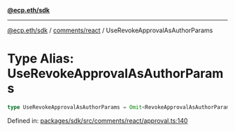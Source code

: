 [**@ecp.eth/sdk**](../../../index.mdx)

***

[@ecp.eth/sdk](/sdk-reference/index.mdx) / [comments/react](/sdk-reference/comments/react/index.mdx) / UseRevokeApprovalAsAuthorParams

# Type Alias: UseRevokeApprovalAsAuthorParams

```ts
type UseRevokeApprovalAsAuthorParams = Omit<RevokeApprovalAsAuthorParams, "writeContract">;
```

Defined in: [packages/sdk/src/comments/react/approval.ts:140](https://github.com/ecp-eth/comments-monorepo/blob/main/packages/sdk/src/comments/react/approval.ts#L140)
